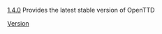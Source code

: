 [[en/Archive/OpenTTD/OpenTTD 1.4.0|1.4.0]]<noinclude>
Provides the latest stable version of OpenTTD
[[Category:en/Templates|Version]]</noinclude>